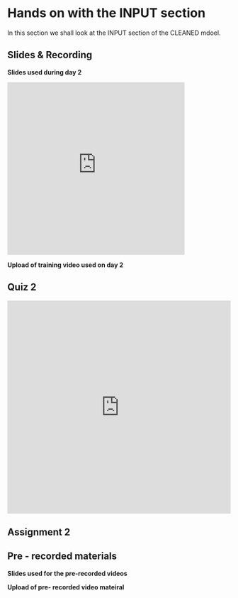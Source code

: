 # Hands on with the INPUT section  

In this section we shall look at the INPUT section of the CLEANED mdoel.


## Slides & Recording

**Slides used during day 2**

<iframe src="https://docs.google.com/presentation/d/e/2PACX-1vQ8neddJ8Na9YNUr1V8TpNGOOZ0evXD8glp-NTBdh9PRY5muNbVqbxFYYU0nYJgLw/embed?start=false&loop=false&delayms=3000" frameborder="0" width="400" height="389" allowfullscreen="true" mozallowfullscreen="true" webkitallowfullscreen="true"></iframe>

**Upload of training video used on day 2**

## Quiz 2


<iframe width="640px" height= "480px" src= "https://forms.office.com/Pages/ResponsePage.aspx?id=AA76ahT6t0CKLiKn-MNX1aE1vfzSBf5GkjzzKvqgj8ZUMDJNTk0xQU9JRDlDRTJNM1lGREMxWDVSWS4u&embed=true" frameborder= "0" marginwidth= "0" marginheight= "0" style= "border: none; max-width:100%; max-height:100vh" allowfullscreen webkitallowfullscreen mozallowfullscreen msallowfullscreen> </iframe>

## Assignment 2 



## Pre - recorded materials 

**Slides used for the pre-recorded videos**


**Upload of pre- recorded video mateiral**

